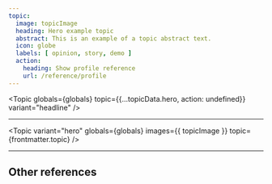 ```yaml
---
topic:
  image: topicImage
  heading: Hero example topic
  abstract: This is an example of a topic abstract text.
  icon: globe
  labels: [ opinion, story, demo ]
  action:
    heading: Show profile reference
    url: /reference/profile
---
```


<Topic
  globals={globals}
  topic={{...topicData.hero, action: undefined}}
  variant="headline"
/>

<div className="s-popout">
  <Topic
    variant="hero"
    globals={globals}
    images={{ topicImage }}
    topic={frontmatter.topic}
  />
</div>

---

<Topic
  variant="hero"
  globals={globals}
  images={{ topicImage }}
  topic={frontmatter.topic}
/>

---

## Other references

<TopicList 
  className="s-grid u-grid-three-cols u-gap-m"
  variant="card"
  globals={globals}
  topics={Object.values(topicData)}
/>
